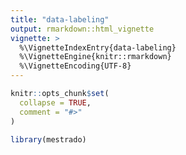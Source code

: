 ```yaml
---
title: "data-labeling"
output: rmarkdown::html_vignette
vignette: >
  %\VignetteIndexEntry{data-labeling}
  %\VignetteEngine{knitr::rmarkdown}
  %\VignetteEncoding{UTF-8}
---
```


```r
knitr::opts_chunk$set(
  collapse = TRUE,
  comment = "#>"
)
```

```r
library(mestrado)
```
